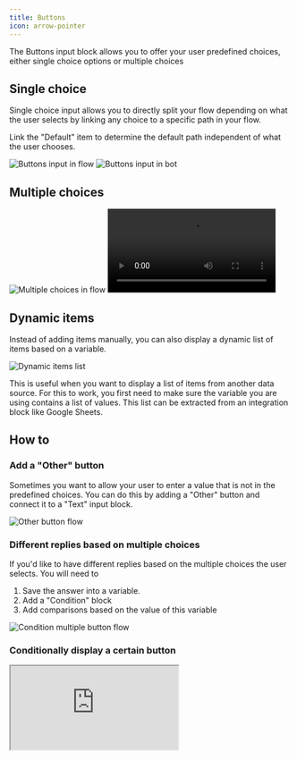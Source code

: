 ```yaml
---
title: Buttons
icon: arrow-pointer
---
```


The Buttons input block allows you to offer your user predefined choices, either single choice options or multiple choices

## Single choice

Single choice input allows you to directly split your flow depending on what the user selects by linking any choice to a specific path in your flow.

Link the "Default" item to determine the default path independent of what the user chooses.

<Tabs>
  <Tab title="Flow">
    <Frame>
      <img
        src="/images/blocks/inputs/single-choice-flow.png"
        alt="Buttons input in flow"
        className="rounded-lg"
      />
    </Frame>
  </Tab>
  <Tab title="Bot">
    <Frame>
      <img
        src="/images/blocks/inputs/single-choice-bot.png"
        alt="Buttons input in bot"
        className="rounded-lg"
      />
    </Frame>
  </Tab>
</Tabs>

## Multiple choices

<Tabs>
  <Tab title="Flow">
    <Frame>
      <img
        src="/images/blocks/inputs/multiple-choices-flow.png"
        alt="Multiple choices in flow"
        className="rounded-lg"
      />
    </Frame>
  </Tab>
  <Tab title="Bot">
    <video
      controls
      autoPlay
      className="rounded-lg"
      src="/images/blocks/inputs/multiple-choices-bot.mp4"
    ></video>
  </Tab>
</Tabs>

## Dynamic items

Instead of adding items manually, you can also display a dynamic list of items based on a variable.

<Frame>
  <img
    src="/images/blocks/inputs/buttons-dynamic.png"
    alt="Dynamic items list"
  />
</Frame>

This is useful when you want to display a list of items from another data source. For this to work, you first need to make sure the variable you are using contains a list of values. This list can be extracted from an integration block like Google Sheets.

## How to

### Add a "Other" button

Sometimes you want to allow your user to enter a value that is not in the predefined choices. You can do this by adding a "Other" button and connect it to a "Text" input block.

<Frame>
  <img src="/images/blocks/inputs/buttons-other.png" alt="Other button flow" />
</Frame>

### Different replies based on multiple choices

If you'd like to have different replies based on the multiple choices the user selects. You will need to

1. Save the answer into a variable.
2. Add a "Condition" block
3. Add comparisons based on the value of this variable

<Frame>
  <img
    src="/images/blocks/inputs/buttons-condition.png"
    alt="Condition multiple button flow"
  />
</Frame>

### Conditionally display a certain button

<div className="relative" style={{ paddingBottom: "64.5933014354067%" }}>
  <iframe
    src="https://www.youtube.com/embed/DqExIPl21dY"
    allowFullScreen
    className="absolute top-0 left-0 w-full h-full"
  />
</div>
